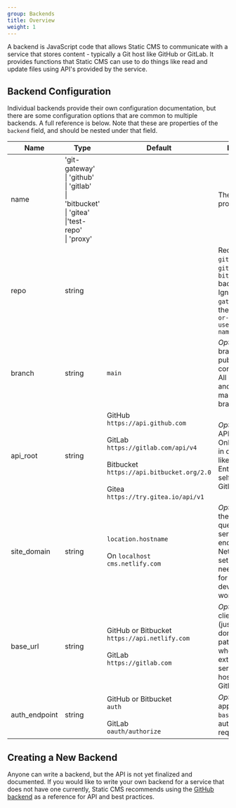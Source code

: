 ```yaml
---
group: Backends
title: Overview
weight: 1
---
```


A backend is JavaScript code that allows Static CMS to communicate with a service that stores content - typically a Git host like GitHub or GitLab. It provides functions that Static CMS can use to do things like read and update files using API's provided by the service.

## Backend Configuration

Individual backends provide their own configuration documentation, but there are some configuration options that are common to multiple backends. A full reference is below. Note that these are properties of the `backend` field, and should be nested under that field.

| Name          | Type                                                                                                    | Default                                                                                                                                                                                        | Description                                                                                                                                                      |
| ------------- | ------------------------------------------------------------------------------------------------------- | ---------------------------------------------------------------------------------------------------------------------------------------------------------------------------------------------- | ---------------------------------------------------------------------------------------------------------------------------------------------------------------- |
| name          | 'git-gateway'<br />\| 'github'<br />\| 'gitlab'<br />\| 'bitbucket'<br />\| 'gitea'<br />\|'test-repo'<br />\| 'proxy' |                                                                                                                                                                                 | The backend git provider                                                                                                                                         |
| repo          | string                                                                                                  |                                                                                                                                                                                                | Required for `github`, `gitlab`, `gitea` and `bitbucket` backends. Ignored by `git-gateway`. Follows the pattern `[org-or-username]/[repo-name]`                 |
| branch        | string                                                                                                  | `main`                                                                                                                                                                                         | _Optional_. The branch where published content is stored. All CMS commits and PRs are made to this branch                                                        |
| api_root      | string                                                                                                  | GitHub<br />`https://api.github.com`<br /><br />GitLab<br/>`https://gitlab.com/api/v4`<br /><br />Bitbucket<br />`https://api.bitbucket.org/2.0`<br /><br />Gitea<br />`https://try.gitea.io/api/v1` | _Optional_. The API endpoint. Only necessary in certain cases, like with GitHub Enterprise or self-hosted GitLab                                                 |
| site_domain   | string                                                                                                  | `location.hostname`<br /><br />On `localhost`<br />`cms.netlify.com`                                                                                                                           | _Optional_. Sets the `site_id` query param sent to the API endpoint. Non-Netlify auth setups will often need to set this for local development to work properly  |
| base_url      | string                                                                                                  | GitHub or Bitbucket<br />`https://api.netlify.com`<br /><br />GitLab<br />`https://gitlab.com`                                                                                                 | _Optional_. OAuth client hostname (just the base domain, no path). **Required** when using an external OAuth server or self-hosted GitLab/Gitea                  |
| auth_endpoint | string                                                                                                  | GitHub or Bitbucket<br />`auth`<br /><br />GitLab<br />`oauth/authorize`                                                                                                                       | _Optional_. Path to append to `base_url` for authentication requests.                                                                                            |

## Creating a New Backend

Anyone can write a backend, but the API is not yet finalized and documented. If you would like to write your own backend for a service that does not have one currently, Static CMS recommends using the [GitHub backend](https://github.com/StaticJsCMS/static-cms/tree/main/core/src/backends/github) as a reference for API and best practices.
